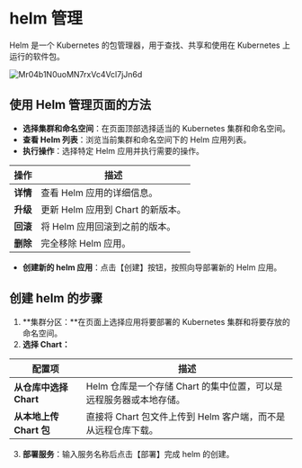 # helm 管理

Helm 是一个 Kubernetes 的包管理器，用于查找、共享和使用在 Kubernetes 上运行的软件包。

![Mr04b1N0uoMN7rxVc4Vcl7jJn6d](/static/Mr04b1N0uoMN7rxVc4Vcl7jJn6d.png)

## **使用 Helm 管理页面的方法**

- **选择集群和命名空间**：在页面顶部选择适当的 Kubernetes 集群和命名空间。
- **查看 Helm 列表**：浏览当前集群和命名空间下的 Helm 应用列表。
- **执行操作**：选择特定 Helm 应用并执行需要的操作。

| **操作** | **描述**                          |
| -------- | --------------------------------- |
| **详情** | 查看 Helm 应用的详细信息。        |
| **升级** | 更新 Helm 应用到 Chart 的新版本。 |
| **回滚** | 将 Helm 应用回滚到之前的版本。    |
| **删除** | 完全移除 Helm 应用。              |

- **创建新的 helm 应用**：点击【创建】按钮，按照向导部署新的 Helm 应用。

## **创建 helm 的步骤**

1. **集群分区：**在页面上选择应用将要部署的 Kubernetes 集群和将要存放的命名空间。
2. **选择 Chart：**

| **配置项**              | **描述**                                                     |
| ----------------------- | ------------------------------------------------------------ |
| **从仓库中选择 Chart**  | Helm 仓库是一个存储 Chart 的集中位置，可以是远程服务器或本地存储。 |
| **从本地上传 Chart 包** | 直接将 Chart 包文件上传到 Helm 客户端，而不是从远程仓库下载。 |

3. **部署服务**：输入服务名称后点击【部署】完成 helm 的创建。